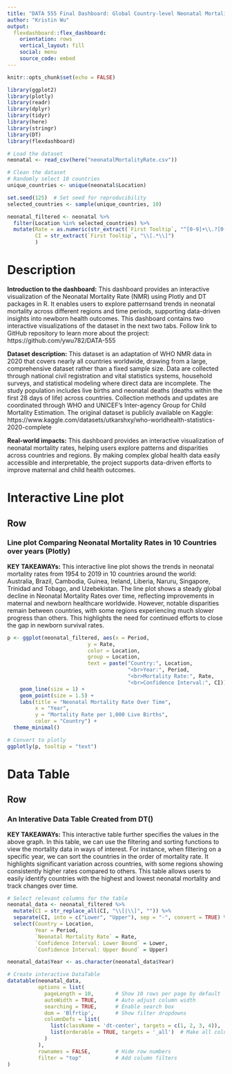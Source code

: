 ```yaml
---
title: "DATA 555 Final Dashboard: Global Country-level Neonatal Mortality Rate"
author: "Kristin Wu"
output: 
  flexdashboard::flex_dashboard:
    orientation: rows
    vertical_layout: fill
    social: menu
    source_code: embed
---
```


```r
knitr::opts_chunk$set(echo = FALSE)

library(ggplot2)
library(plotly)
library(readr)
library(dplyr)
library(tidyr)
library(here)
library(stringr)
library(DT)
library(flexdashboard)
```

```r
# Load the dataset
neonatal <- read_csv(here("neonatalMortalityRate.csv"))

# Clean the dataset
# Randomly select 10 countries
unique_countries <- unique(neonatal$Location)

set.seed(125)  # Set seed for reproducibility
selected_countries <- sample(unique_countries, 10)

neonatal_filtered <- neonatal %>%
  filter(Location %in% selected_countries) %>%
  mutate(Rate = as.numeric(str_extract(`First Tooltip`, "^[0-9]+\\.?[0-9]*")),
         CI = str_extract(`First Tooltip`, "\\[.*\\]")
         )
```

Description
=======================================================================
**Introduction to the dashboard:** This dashboard provides an interactive visualization of the Neonatal Mortality Rate (NMR) using Plotly and DT packages in R. It enables users to explore patternsand trends in neonatal mortality across different regions and time periods, supporting data-driven insights into newborn health outcomes. This dashboard contains two interactive visualizations of the dataset in the next two tabs. Follow link to GitHub repository to learn more about the project: https://github.com/ywu782/DATA-555

**Dataset description:** This dataset is an adaptation of WHO NMR data in 2020 that covers nearly all countries worldwide, drawing from a large, comprehensive dataset rather than a fixed sample size. Data are collected through national civil registration and vital statistics systems, household surveys, and statistical modeling where direct data are incomplete. The study population includes live births and neonatal deaths (deaths within the first 28 days of life) across countries. Collection methods and updates are coordinated through WHO and UNICEF’s Inter-agency Group for Child Mortality Estimation. The original dataset is publicly available on Kaggle: https://www.kaggle.com/datasets/utkarshxy/who-worldhealth-statistics-2020-complete


**Real-world impacts:** This dashboard provides an interactive visualization of 
neonatal mortality rates, helping users explore patterns and disparities across 
countries and regions. By making complex global health data easily accessible 
and interpretable, the project supports data-driven efforts to improve maternal 
and child health outcomes.

Interactive Line plot
=======================================================================

Row
-----------------------------------------------------------------------

### Line plot Comparing Neonatal Mortality Rates in 10 Countries over years (Plotly)
**KEY TAKEAWAYs:** This interactive line plot shows the trends in neonatal mortality rates from 
1954 to 2019 in 10 countries around the world: Australia, Brazil, Cambodia, 
Guinea, Ireland, Liberia, Naruru, Singapore, Trinidad and Tobago, and Uzebekistan. The line plot shows a steady global decline in Neonatal Mortality Rates over time, reflecting improvements in maternal and newborn healthcare worldwide. However, notable disparities remain between countries, with some regions experiencing much slower progress than others. This highlights the need for continued efforts to close the gap in newborn survival rates.

```r
p <- ggplot(neonatal_filtered, aes(x = Period, 
                          y = Rate, 
                          color = Location, 
                          group = Location,
                          text = paste("Country:", Location,
                                       "<br>Year:", Period,
                                       "<br>Mortality Rate:", Rate,
                                       "<br>Confidence Interval:", CI))) +
    geom_line(size = 1) +
    geom_point(size = 1.5) +
    labs(title = "Neonatal Mortality Rate Over Time",
         x = "Year",
         y = "Mortality Rate per 1,000 Live Births",
         color = "Country") +
  theme_minimal()

# Convert to plotly
ggplotly(p, tooltip = "text")
```

Data Table
=======================================================================

Row
-----------------------------------------------------------------------

### An Interative Data Table Created from DT()
**KEY TAKEAWAYs:** This interactive table further specifies the values in the above graph. In this
table, we can use the filtering and sorting functions to view the mortality data
in ways of interest. For instance, when filtering on a specific year, we can sort
the countries in the order of mortality rate. It highlights significant variation across countries, with some regions showing consistently higher rates compared to others. This table allows users to easily identify countries with the highest and lowest neonatal mortality and track changes over time.

```r
# Select relevant columns for the table
neonatal_data <- neonatal_filtered %>%
  mutate(CI = str_replace_all(CI, "\\[|\\]", "")) %>%  
  separate(CI, into = c("Lower", "Upper"), sep = "-", convert = TRUE) %>%
  select(Country = Location,
         Year = Period,
         `Neonatal Mortality Rate` = Rate, 
         `Confidence Interval: Lower Bound` = Lower,
         `Confidence Interval: Upper Bound` = Upper)

neonatal_data$Year <- as.character(neonatal_data$Year)

# Create interactive DataTable
datatable(neonatal_data, 
          options = list(
            pageLength = 10,       # Show 10 rows per page by default
            autoWidth = TRUE,      # Auto adjust column width
            searching = TRUE,      # Enable search box
            dom = 'Blfrtip',       # Show filter dropdowns
            columnDefs = list(
              list(className = 'dt-center', targets = c(1, 2, 3, 4)), 
              list(orderable = TRUE, targets = '_all')  # Make all columns sortable
            )
          ),
          rownames = FALSE,        # Hide row numbers
          filter = "top"           # Add column filters
)
```

